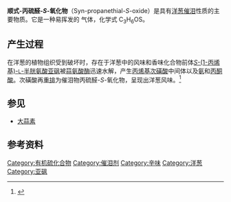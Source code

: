 {{chembox
| NameEn = Syn-propanethial-''S''-oxide
| ImageFile = Syn-Propanethial S-oxide Structural Formula V1.svg
| ImageSize = 150px
| ImageFile1 = Syn-propanethial-S-oxide-3D-balls.png
| ImageSize1 = 150px
| IUPACName = 1-Sulfinylpropane
| OtherNames = 硫代丙醛-''S''-氧化物
|Section1={{Chembox Identifiers
| CASNo_Ref = {{cascite|correct|CAS}}
| CASNo = 32157-29-2
| PubChem = 441491
| ChemSpiderID_Ref = {{chemspidercite|correct|chemspider}}
| ChemSpiderID = 390214
| SMILES = O=S=C/CC
| InChI = 1/C3H6OS/c1-2-3-5-4/h3H,2H2,1H3
| InChIKey = BAZSXBOAXJLRNH-UHFFFAOYAF
| StdInChI_Ref = {{stdinchicite|correct|chemspider}}
| StdInChI = 1S/C3H6OS/c1-2-3-5-4/h3H,2H2,1H3
| StdInChIKey_Ref = {{stdinchicite|correct|chemspider}}
| StdInChIKey = BAZSXBOAXJLRNH-UHFFFAOYSA-N
  }}
|Section2 = {{Chembox Properties
|   C=3|H=6|O=1|S=1
|   MolarMass = 90.1451 
|   Appearance = 
|   Density = 
|   MeltingPt = 
|   BoilingPt = 
|   Solubility = 
  }}
| Section3 = {{Chembox Hazards
|   MainHazards = 
|   FlashPt = 
|   Autoignition = 
  }}
}}

'''顺式-丙硫醛-''S''-氧化物'''（Syn-propanethial-''S''-oxide）是具有[[洋葱|洋葱]][[催泪|催泪]]性质的主要物质。它是一种易挥发的<!-- ??? -->气体，化学式 C<sub>3</sub>H<sub>6</sub>OS。

== 产生过程 ==
在洋葱的植物组织受到破坏时，存在于洋葱中的风味和香味化合物前体[[S-(1-丙烯基)-L-半胱氨酸亚砜|''S''-(1-丙烯基)-<small>L</small>-半胱氨酸亚砜]]被[[蒜氨酸酶|蒜氨酸酶]]迅速水解，产生[[丙烯基次磺酸|丙烯基次磺酸]]中间体以及[[氨|氨]]和[[丙酮酸|丙酮酸]]。次磺酸再[[重排|重排]]为催泪物丙硫醛-''S''-氧化物，呈现出洋葱风味。<ref name="Sciam">{{cite web
  | last = Scott
  | first = Thomas
  | authorlink = 
  | coauthors = 
  | title = What is the chemical process that causes my eyes to tear when I peel an onion?
  | work = Ask the Experts: Chemistry
  | publisher = [[Scientific_American|Scientific American]]
  | date = 
  | url = http://www.sciam.com/article.cfm?id=what-is-the-chemical-proc
  | format = 
  | doi = 
  | accessdate = 2007-04-28
  | archive-date = 2022-04-22
  | archive-url = https://web.archive.org/web/20220422190206/https://www.scientificamerican.com/article/what-is-the-chemical-proc/
  }}</ref> 

== 参见 ==
* [[大蒜素|大蒜素]]

== 参考资料 ==
{{reflist}}

[[Category:有机硫化合物|Category:有机硫化合物]]
[[Category:催泪剂|Category:催泪剂]]
[[Category:辛味|Category:辛味]]
[[Category:洋葱|Category:洋葱]]
[[Category:亚砜|Category:亚砜]]